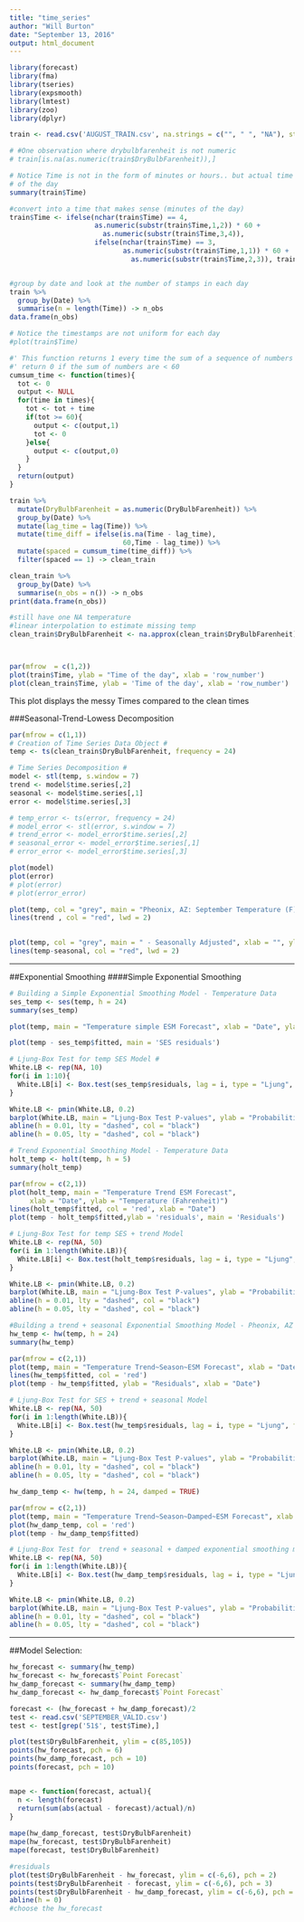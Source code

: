 ```yaml
---
title: "time_series"
author: "Will Burton"
date: "September 13, 2016"
output: html_document
---
```


```r

library(forecast)
library(fma)
library(tseries)
library(expsmooth)
library(lmtest)
library(zoo)
library(dplyr)

train <- read.csv('AUGUST_TRAIN.csv', na.strings = c("", " ", "NA"), stringsAsFactors = FALSE)

# #One observation where drybulbfarenheit is not numeric
# train[is.na(as.numeric(train$DryBulbFarenheit)),]

# Notice Time is not in the form of minutes or hours.. but actual time
# of the day
summary(train$Time)

#convert into a time that makes sense (minutes of the day)
train$Time <- ifelse(nchar(train$Time) == 4, 
                     as.numeric(substr(train$Time,1,2)) * 60 +
                       as.numeric(substr(train$Time,3,4)), 
                     ifelse(nchar(train$Time) == 3,
                            as.numeric(substr(train$Time,1,1)) * 60 +
                              as.numeric(substr(train$Time,2,3)), train$Time)) 


#group by date and look at the number of stamps in each day
train %>% 
  group_by(Date) %>% 
  summarise(n = length(Time)) -> n_obs
data.frame(n_obs)

# Notice the timestamps are not uniform for each day
#plot(train$Time)

#' This function returns 1 every time the sum of a sequence of numbers sum to >= 60
#' return 0 if the sum of numbers are < 60
cumsum_time <- function(times){
  tot <- 0
  output <- NULL
  for(time in times){
    tot <- tot + time
    if(tot >= 60){
      output <- c(output,1)
      tot <- 0
    }else{
      output <- c(output,0)
    }
  }
  return(output)
}

train %>% 
  mutate(DryBulbFarenheit = as.numeric(DryBulbFarenheit)) %>% 
  group_by(Date) %>%    
  mutate(lag_time = lag(Time)) %>% 
  mutate(time_diff = ifelse(is.na(Time - lag_time),
                            60,Time - lag_time)) %>% 
  mutate(spaced = cumsum_time(time_diff)) %>% 
  filter(spaced == 1) -> clean_train

clean_train %>% 
  group_by(Date) %>% 
  summarise(n_obs = n()) -> n_obs
print(data.frame(n_obs))

#still have one NA temperature
#linear interpolation to estimate missing temp
clean_train$DryBulbFarenheit <- na.approx(clean_train$DryBulbFarenheit)



par(mfrow  = c(1,2))
plot(train$Time, ylab = "Time of the day", xlab = 'row_number')
plot(clean_train$Time, ylab = 'Time of the day', xlab = 'row_number')

```

This plot displays the messy Times compared to the clean times



###Seasonal-Trend-Lowess Decomposition
```r

par(mfrow = c(1,1))
# Creation of Time Series Data Object #
temp <- ts(clean_train$DryBulbFarenheit, frequency = 24)

# Time Series Decomposition #
model <- stl(temp, s.window = 7)
trend <- model$time.series[,2]
seasonal <- model$time.series[,1]
error <- model$time.series[,3]

# temp_error <- ts(error, frequency = 24)
# model_error <- stl(error, s.window = 7)
# trend_error <- model_error$time.series[,2]
# seasonal_error <- model_error$time.series[,1]
# error_error <- model_error$time.series[,3]

plot(model)
plot(error)
# plot(error)
# plot(error_error)

```
```r

plot(temp, col = "grey", main = "Pheonix, AZ: September Temperature (F)", xlab = "", ylab = "Degrees (F)", lwd = 2)
lines(trend , col = "red", lwd = 2)
 
```

```r

plot(temp, col = "grey", main = " - Seasonally Adjusted", xlab = "", ylab = "Number of Passengers (Thousands)", lwd = 2)
lines(temp-seasonal, col = "red", lwd = 2)

```
*****

##Exponential Smoothing
####Simple Exponential Smoothing

```r
# Building a Simple Exponential Smoothing Model - Temperature Data 
ses_temp <- ses(temp, h = 24)
summary(ses_temp)

plot(temp, main = "Temperature simple ESM Forecast", xlab = "Date", ylab = "Temperature (Fahrenheit)")

plot(temp - ses_temp$fitted, main = 'SES residuals')
```

```r
# Ljung-Box Test for temp SES Model #
White.LB <- rep(NA, 10)
for(i in 1:10){
  White.LB[i] <- Box.test(ses_temp$residuals, lag = i, type = "Ljung", fitdf = 1)$p.value
}

White.LB <- pmin(White.LB, 0.2)
barplot(White.LB, main = "Ljung-Box Test P-values", ylab = "Probabilities", xlab = "Lags", ylim = c(0, 0.2))
abline(h = 0.01, lty = "dashed", col = "black")
abline(h = 0.05, lty = "dashed", col = "black")


```




```r
# Trend Exponential Smoothing Model - Temperature Data 
holt_temp <- holt(temp, h = 5)
summary(holt_temp)

par(mfrow = c(2,1))
plot(holt_temp, main = "Temperature Trend ESM Forecast", 
     xlab = "Date", ylab = "Temperature (Fahrenheit)")
lines(holt_temp$fitted, col = 'red', xlab = "Date")
plot(temp - holt_temp$fitted,ylab = 'residuals', main = 'Residuals')
```

```r
# Ljung-Box Test for temp SES + trend Model
White.LB <- rep(NA, 50)
for(i in 1:length(White.LB)){
  White.LB[i] <- Box.test(holt_temp$residuals, lag = i, type = "Ljung", fitdf = 1)$p.value
}

White.LB <- pmin(White.LB, 0.2)
barplot(White.LB, main = "Ljung-Box Test P-values", ylab = "Probabilities", xlab = "Lags", ylim = c(0, 0.2))
abline(h = 0.01, lty = "dashed", col = "black")
abline(h = 0.05, lty = "dashed", col = "black")

```



```r

#Building a trend + seasonal Exponential Smoothing Model - Pheonix, AZ temperatures
hw_temp <- hw(temp, h = 24)
summary(hw_temp)

par(mfrow = c(2,1))
plot(temp, main = "Temperature Trend~Season~ESM Forecast", xlab = "Date", ylab = "Temperature (Fahrenheit)")
lines(hw_temp$fitted, col = 'red')
plot(temp - hw_temp$fitted, ylab = "Residuals", xlab = "Date")

```

```r
# Ljung-Box Test for SES + trend + seasonal Model
White.LB <- rep(NA, 50)
for(i in 1:length(White.LB)){
  White.LB[i] <- Box.test(hw_temp$residuals, lag = i, type = "Ljung", fitdf = 1)$p.value
}

White.LB <- pmin(White.LB, 0.2)
barplot(White.LB, main = "Ljung-Box Test P-values", ylab = "Probabilities", xlab = "Lags", ylim = c(0, 0.2))
abline(h = 0.01, lty = "dashed", col = "black")
abline(h = 0.05, lty = "dashed", col = "black")
```



```r
hw_damp_temp <- hw(temp, h = 24, damped = TRUE)

par(mfrow = c(2,1))
plot(temp, main = "Temperature Trend~Season~Damped~ESM Forecast", xlab = "Date", ylab = "Temperature (Fahrenheit)")
plot(hw_damp_temp, col = 'red')
plot(temp - hw_damp_temp$fitted)
```

```r
# Ljung-Box Test for  trend + seasonal + damped exponential smoothing model
White.LB <- rep(NA, 50)
for(i in 1:length(White.LB)){
  White.LB[i] <- Box.test(hw_damp_temp$residuals, lag = i, type = "Ljung", fitdf = 1)$p.value
}

White.LB <- pmin(White.LB, 0.2)
barplot(White.LB, main = "Ljung-Box Test P-values", ylab = "Probabilities", xlab = "Lags", ylim = c(0, 0.2))
abline(h = 0.01, lty = "dashed", col = "black")
abline(h = 0.05, lty = "dashed", col = "black")

```

******
##Model Selection:
```r


hw_forecast <- summary(hw_temp)
hw_forecast <- hw_forecast$`Point Forecast`
hw_damp_forecast <- summary(hw_damp_temp)
hw_damp_forecast <- hw_damp_forecast$`Point Forecast`

forecast <- (hw_forecast + hw_damp_forecast)/2
test <- read.csv('SEPTEMBER_VALID.csv')
test <- test[grep('51$', test$Time),]

plot(test$DryBulbFarenheit, ylim = c(85,105))
points(hw_forecast, pch = 6)
points(hw_damp_forecast, pch = 10)
points(forecast, pch = 10)


mape <- function(forecast, actual){
  n <- length(forecast)
  return(sum(abs(actual - forecast)/actual)/n)
}
  
mape(hw_damp_forecast, test$DryBulbFarenheit)
mape(hw_forecast, test$DryBulbFarenheit)
mape(forecast, test$DryBulbFarenheit)

#residuals
plot(test$DryBulbFarenheit - hw_forecast, ylim = c(-6,6), pch = 2)
points(test$DryBulbFarenheit - forecast, ylim = c(-6,6), pch = 3)
points(test$DryBulbFarenheit - hw_damp_forecast, ylim = c(-6,6), pch = 4)
abline(h = 0)
#choose the hw_forecast

```


